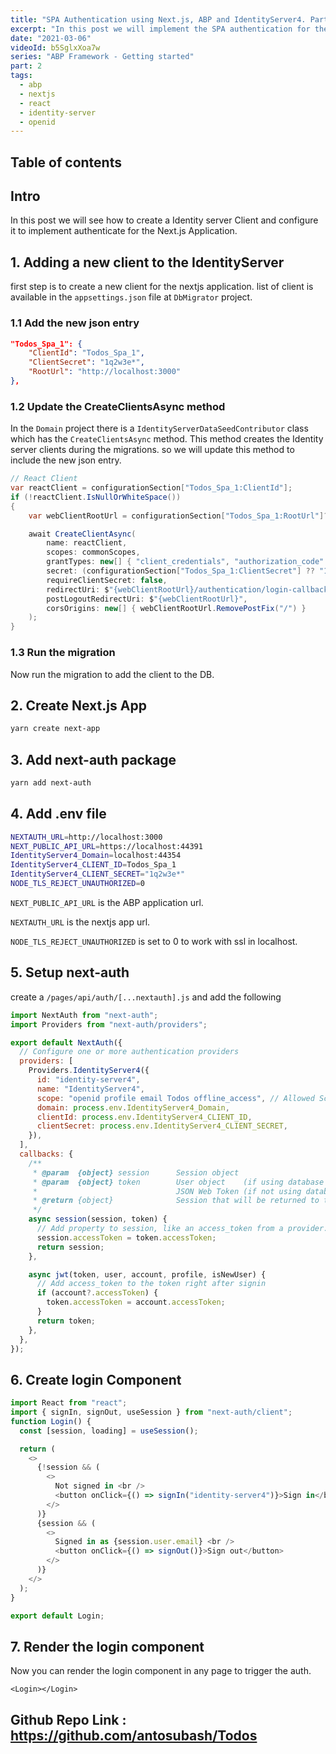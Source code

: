 ```yaml
---
title: "SPA Authentication using Next.js, ABP and IdentityServer4. Part 2"
excerpt: "In this post we will implement the SPA authentication for the Nexjs.js app as the frontend and ABP with IdentityServer as Backend"
date: "2021-03-06"
videoId: b5SglxXoa7w
series: "ABP Framework - Getting started"
part: 2
tags:
  - abp
  - nextjs
  - react
  - identity-server
  - openid
---
```

## Table of contents

## Intro

In this post we will see how to create a Identity server Client and configure it to implement authenticate for the Next.js Application.

## 1. Adding a new client to the IdentityServer

first step is to create a new client for the nextjs application. list of client is available in the `appsettings.json` file at `DbMigrator` project.

### 1.1 Add the new json entry

```json
"Todos_Spa_1": {
    "ClientId": "Todos_Spa_1",
    "ClientSecret": "1q2w3e*",
    "RootUrl": "http://localhost:3000"
},
```

### 1.2 Update the CreateClientsAsync method

In the `Domain` project there is a `IdentityServerDataSeedContributor` class which has the `CreateClientsAsync` method. This method creates the Identity server clients during the migrations. so we will update this method to include the new json entry.

```cs
// React Client
var reactClient = configurationSection["Todos_Spa_1:ClientId"];
if (!reactClient.IsNullOrWhiteSpace())
{
    var webClientRootUrl = configurationSection["Todos_Spa_1:RootUrl"]?.TrimEnd('/');

    await CreateClientAsync(
        name: reactClient,
        scopes: commonScopes,
        grantTypes: new[] { "client_credentials", "authorization_code" },
        secret: (configurationSection["Todos_Spa_1:ClientSecret"] ?? "1q2w3e*").Sha256(),
        requireClientSecret: false,
        redirectUri: $"{webClientRootUrl}/authentication/login-callback/identity-server4",
        postLogoutRedirectUri: $"{webClientRootUrl}",
        corsOrigins: new[] { webClientRootUrl.RemovePostFix("/") }
    );
}
```

### 1.3 Run the migration

Now run the migration to add the client to the DB.

## 2. Create Next.js App

```bash
yarn create next-app
```

## 3. Add next-auth package

```bash
yarn add next-auth
```

## 4. Add .env file

```bash
NEXTAUTH_URL=http://localhost:3000
NEXT_PUBLIC_API_URL=https://localhost:44391
IdentityServer4_Domain=localhost:44354
IdentityServer4_CLIENT_ID=Todos_Spa_1
IdentityServer4_CLIENT_SECRET="1q2w3e*"
NODE_TLS_REJECT_UNAUTHORIZED=0
```

`NEXT_PUBLIC_API_URL` is the ABP application url.

`NEXTAUTH_URL` is the nextjs app url.

`NODE_TLS_REJECT_UNAUTHORIZED` is set to 0 to work with ssl in localhost.

## 5. Setup next-auth

create a `/pages/api/auth/[...nextauth].js` and add the following

```js
import NextAuth from "next-auth";
import Providers from "next-auth/providers";

export default NextAuth({
  // Configure one or more authentication providers
  providers: [
    Providers.IdentityServer4({
      id: "identity-server4",
      name: "IdentityServer4",
      scope: "openid profile email Todos offline_access", // Allowed Scopes
      domain: process.env.IdentityServer4_Domain,
      clientId: process.env.IdentityServer4_CLIENT_ID,
      clientSecret: process.env.IdentityServer4_CLIENT_SECRET,
    }),
  ],
  callbacks: {
    /**
     * @param  {object} session      Session object
     * @param  {object} token        User object    (if using database sessions)
     *                               JSON Web Token (if not using database sessions)
     * @return {object}              Session that will be returned to the client
     */
    async session(session, token) {
      // Add property to session, like an access_token from a provider.
      session.accessToken = token.accessToken;
      return session;
    },

    async jwt(token, user, account, profile, isNewUser) {
      // Add access_token to the token right after signin
      if (account?.accessToken) {
        token.accessToken = account.accessToken;
      }
      return token;
    },
  },
});
```

## 6. Create login Component

```js
import React from "react";
import { signIn, signOut, useSession } from "next-auth/client";
function Login() {
  const [session, loading] = useSession();

  return (
    <>
      {!session && (
        <>
          Not signed in <br />
          <button onClick={() => signIn("identity-server4")}>Sign in</button>
        </>
      )}
      {session && (
        <>
          Signed in as {session.user.email} <br />
          <button onClick={() => signOut()}>Sign out</button>
        </>
      )}
    </>
  );
}

export default Login;
```

## 7. Render the login component

Now you can render the login component in any page to trigger the auth.

`<Login></Login>`

## Github Repo Link : https://github.com/antosubash/Todos
